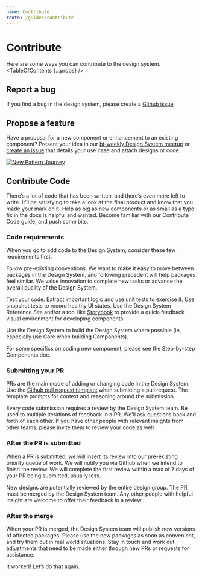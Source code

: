 ```yaml
---
name: Contribute
route: /guides/contribute
---
```


# Contribute

<Intro>Here are some ways you can contribute to the design system.</Intro>
<TableOfContents {...props} />

## Report a bug

If you find a bug in the design system, please create a [Github issue](https://github.com/pluralsight/design-system/issues/new?assignees=&labels=bug%2Cneeds+triage&template=bug.yml&title=%5BBug%3F%5D%3A+).

## Propose a feature

Have a proposal for a new component or enhancement to an existing component? Present your idea in our [bi-weekly Design System meetup](https://docs.google.com/document/d/1_BsS10-NKfBB-W5T_kyMRiWyoI6_jp7VViIDFj5BfcU/edit?usp=sharing) or [create an issue](https://github.com/pluralsight/design-system/issues/new?assignees=&labels=enhancement%2Cneeds+triage&template=feature.yml) that details your use case and attach designs or code.

<a href="/img/diagrams/new-pattern-journey.png">
  <img src="/img/diagrams/new-pattern-journey.png" alt="New Pattern Journey" />
</a>

## Contribute Code

There’s a lot of code that has been written, and there’s even more left to write. It’ll be satisfying to take a look at the final product and know that you made your mark on it. Help as big as new components or as small as a typo fix in the docs is helpful and wanted. Become familiar with our Contribute Code guide, and push some bits.

### Code requirements

When you go to add code to the Design System, consider these few requirements first.

Follow pre-existing conventions. We want to make it easy to move between packages in the Design System, and following precedent will help packages feel similar. We value innovation to complete new tasks or advance the overall quality of the Design System.

Test your code. Extract important logic and use unit tests to exercise it. Use snapshot tests to record healthy UI states. Use the Design System Reference Site and/or a tool like [Storybook](https://github.com/storybooks/storybook) to provide a quick-feedback visual environment for developing components.

Use the Design System to build the Design System where possible (ie, especially use Core when building Components).

For some specifics on coding new component, please see the Step-by-step Components doc.

### Submitting your PR

PRs are the main mode of adding or changing code in the Design System. Use the [Github pull request template](https://github.com/pluralsight/design-system/blob/master/.github/PULL_REQUEST_TEMPLATE.md) when submitting a pull request. The template prompts for context and reasoning around the submission.

Every code submission requires a review by the Design System team. Be used to multiple iterations of feedback in a PR. We'll ask questions back and forth of each other. If you have other people with relevant insights from other teams, please invite them to review your code as well.

### After the PR is submitted

When a PR is submitted, we will insert its review into our pre-existing priority queue of work. We will notify you via Github when we intend to finish the review. We will complete the first review within a max of 7 days of your PR being submitted, usually less.

New designs are potentially reviewed by the entire design group. The PR must be merged by the Design System team. Any other people with helpful insight are welcome to offer their feedback in a review.

### After the merge

When your PR is merged, the Design System team will publish new versions of affected packages. Please use the new packages as soon as convenient, and try them out in real world situations. Stay in touch and work out adjustments that need to be made either through new PRs or requests for assistance.

It worked! Let’s do that again.
